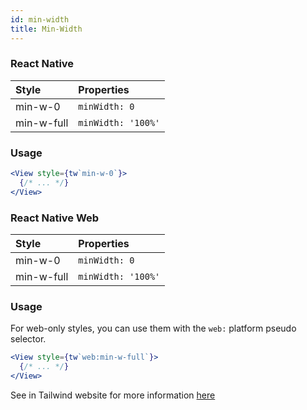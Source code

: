 ```yaml
---
id: min-width
title: Min-Width
---
```


### React Native

| Style      | Properties         |
| :--------- | :----------------- |
| min-w-0    | `minWidth: 0`      |
| min-w-full | `minWidth: '100%'` |

### Usage

<!-- prettier-ignore-start -->
```jsx
<View style={tw`min-w-0`}>
  {/* ... */}
</View>
```
<!-- prettier-ignore-end -->

### React Native Web

| Style      | Properties         |
| :--------- | :----------------- |
| min-w-0    | `minWidth: 0`      |
| min-w-full | `minWidth: '100%'` |

### Usage

For web-only styles, you can use them with the `web:` platform pseudo selector.

<!-- prettier-ignore-start -->
```jsx
<View style={tw`web:min-w-full`}>
  {/* ... */}
</View>
```
<!-- prettier-ignore-end -->

See in Tailwind website for more information [here](https://tailwindcss.com/docs/min-width)
